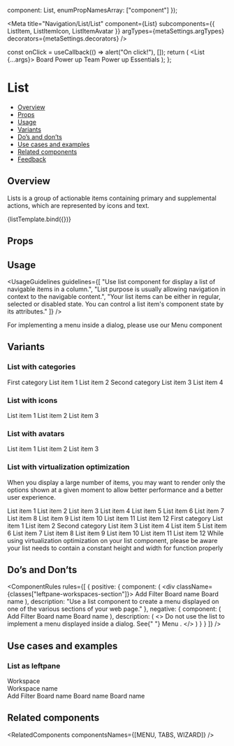 
  component: List,
  enumPropNamesArray: ["component"]
});

<Meta
  title="Navigation/List/List"
  component={List}
  subcomponents={{ ListItem, ListItemIcon, ListItemAvatar }}
  argTypes={metaSettings.argTypes}
  decorators={metaSettings.decorators}
/>

<!--- Component template -->

  const onClick = useCallback(() => alert("On click!"), []);
  return (
    <List {...args}>
      <ListItem onClick={onClick}>Board Power up</ListItem>
      <ListItem onClick={onClick}>Team Power up</ListItem>
      <ListItem onClick={onClick}>Essentials</ListItem>
    </List>
  );
};

<!--- Component documentation -->

# List

- [Overview](#overview)
- [Props](#props)
- [Usage](#usage)
- [Variants](#variants)
- [Do’s and don’ts](#dos-and-donts)
- [Use cases and examples](#use-cases-and-examples)
- [Related components](#related-components)
- [Feedback](#feedback)

## Overview

Lists is a group of actionable items containing primary and supplemental actions, which are represented by icons and text.

<Canvas>
  <Story name="Overview" args={{}}>
    {listTemplate.bind({})}
  </Story>
</Canvas>

## Props

<ArgsTable story="Overview" />

## Usage

<UsageGuidelines
  guidelines={[
    "Use list component for display a list of navigable items in a column.",
    "List purpose is usually allowing navigation in context to the navigable  content.",
    "Your list items can be either in regular, selected or disabled state. You can control a list item's component state by its attributes."
  ]}
/>

<Tip title="Check yourself">
  For implementing a menu inside a dialog, please use our
  <Link href="/?path=/docs/navigation-menu--overview" size={Link.sizes.SMALL}>
    Menu
  </Link>
  component
</Tip>

## Variants

### List with categories

<Canvas>
  <Story name="List with categories">
    <List>
      <ListTitle>First category</ListTitle>
      <ListItem>List item 1</ListItem>
      <ListItem>List item 2</ListItem>
      <ListTitle>Second category</ListTitle>
      <ListItem>List item 3</ListItem>
      <ListItem>List item 4</ListItem>
    </List>
  </Story>
</Canvas>

### List with icons

<Canvas>
  <Story name="List with icons">
    <List>
      <ListItem id="list-1">
        <ListItemIcon icon={Board} />
        List item 1
      </ListItem>
      <ListItem id="list-2">
        <ListItemIcon icon={Team} />
        List item 2
      </ListItem>
      <ListItem id="list-3">
        <ListItemIcon icon={ThumbsUp} />
        List item 3
      </ListItem>
    </List>
  </Story>
</Canvas>

### List with avatars

<Canvas>
  <Story name="List with avatars">
    <List>
      <ListItem id="list-1">
        <ListItemAvatar src={person1} />
        List item 1
      </ListItem>
      <ListItem id="list-2">
        <ListItemAvatar src={person2} />
        List item 2
      </ListItem>
      <ListItem id="list-3">
        <ListItemAvatar src={person3} />
        List item 3
      </ListItem>
    </List>
  </Story>
</Canvas>

### List with virtualization optimization

When you display a large number of items, you may want to render only the options shown at a given moment to allow better performance and a
better user experience.

<Canvas>
  <Story name="List with virtualization optimization">
    <Flex align={Flex.align.START} gap={Flex.gaps.LARGE} style={{ width: "100%" }} direction={Flex.directions.COLUMN}>
      <StoryDescription description="Regular">
        <DialogContentContainer style={{ height: "162px", width: "200px" }}>
          <List renderOnlyVisibleItems style={{ height: "100%", width: "100%" }}>
            <ListItem>List item 1</ListItem>
            <ListItem>List item 2</ListItem>
            <ListItem>List item 3</ListItem>
            <ListItem>List item 4</ListItem>
            <ListItem>List item 5</ListItem>
            <ListItem>List item 6</ListItem>
            <ListItem>List item 7</ListItem>
            <ListItem>List item 8</ListItem>
            <ListItem>List item 9</ListItem>
            <ListItem>List item 10</ListItem>
            <ListItem>List item 11</ListItem>
            <ListItem>List item 12</ListItem>
          </List>
        </DialogContentContainer>
      </StoryDescription>
      <StoryDescription description="With categories">
        <DialogContentContainer style={{ height: "159px", width: "200px" }}>
          <List renderOnlyVisibleItems style={{ height: "100%", width: "100%" }}>
            <ListTitle>First category</ListTitle>
            <ListItem>List item 1</ListItem>
            <ListItem>List item 2</ListItem>
            <ListTitle>Second category</ListTitle>
            <ListItem>List item 3</ListItem>
            <ListItem>List item 4</ListItem>
            <ListItem>List item 5</ListItem>
            <ListItem>List item 6</ListItem>
            <ListItem>List item 7</ListItem>
            <ListItem>List item 8</ListItem>
            <ListItem>List item 9</ListItem>
            <ListItem>List item 10</ListItem>
            <ListItem>List item 11</ListItem>
            <ListItem>List item 12</ListItem>
          </List>
        </DialogContentContainer>
      </StoryDescription>
    </Flex>
  </Story>
</Canvas>

<Tip>
  While using virtualization optimization on your list component, please be aware your list needs to contain a constant
  height and width for function properly
</Tip>

## Do’s and Don’ts

<ComponentRules
  rules={[
    {
      positive: {
        component: (
          <div className={classes["leftpane-workspaces-section"]}>
            <List>
              <ListItem>
                <ListItemIcon icon={Add} />
                Add
              </ListItem>
              <ListItem>
                <ListItemIcon icon={Filter} />
                Filter
              </ListItem>
            </List>
            <Divider />
            <List>
              <ListItem>
                <ListItemIcon icon={Board} />
                Board name
              </ListItem>
              <ListItem>
                <ListItemIcon icon={Board} />
                Board name
              </ListItem>
            </List>
          </div>
        ),
        description: "Use a list component to create a menu displayed on one of the various sections of your web page."
      },
      negative: {
        component: (
          <DialogContentContainer>
            <List>
              <ListItem>
                <ListItemIcon icon={Add} />
                Add
              </ListItem>
              <ListItem>
                <ListItemIcon icon={Filter} />
                Filter
              </ListItem>
            </List>
            <Divider />
            <List>
              <ListItem>
                <ListItemIcon icon={Board} />
                Board name
              </ListItem>
              <ListItem>
                <ListItemIcon icon={Board} />
                Board name
              </ListItem>
            </List>
          </DialogContentContainer>
        ),
        description: (
          <>
            Do not use the list to implement a menu displayed inside a dialog. See{" "}
            <Link href="/?path=/docs/navigation-menu--overview" withoutSpacing>
              Menu
            </Link>
            .
          </>
        )
      }
    }
  ]}
/>

## Use cases and examples

### List as leftpane

<Canvas>
  <Story name="List as leftpane">
    <div className={classes["leftpane-workspaces-section"]}>
      <span className={classes["leftpane-workspaces-title"]}>Workspace</span>
      <span className={classes["leftpane-workspaces-options"]}>
        <div className={classes["leftpane-workspaces-description"]}>
          <Avatar size={Avatar.sizes.SMALL} text="W" backgroundColor={Avatar.colors.INDIGO} isSquare />
          Workspace name
        </div>
        <Icon className={classes["leftpane-workspaces-options-icon"]} icon={DropdownChevronDown} />
      </span>
      <List>
        <ListItem>
          <ListItemIcon icon={Add} />
          Add
        </ListItem>
        <ListItem>
          <ListItemIcon icon={Filter} />
          Filter
        </ListItem>
      </List>
      <Divider />
      <List>
        <ListItem>
          <ListItemIcon icon={Board} />
          Board name
        </ListItem>
        <ListItem>
          <ListItemIcon icon={Board} />
          Board name
        </ListItem>
        <ListItem>
          <ListItemIcon icon={Board} />
          Board name
        </ListItem>
      </List>
    </div>
  </Story>
</Canvas>

## Related components

<RelatedComponents componentsNames={[MENU, TABS, WIZARD]} />
